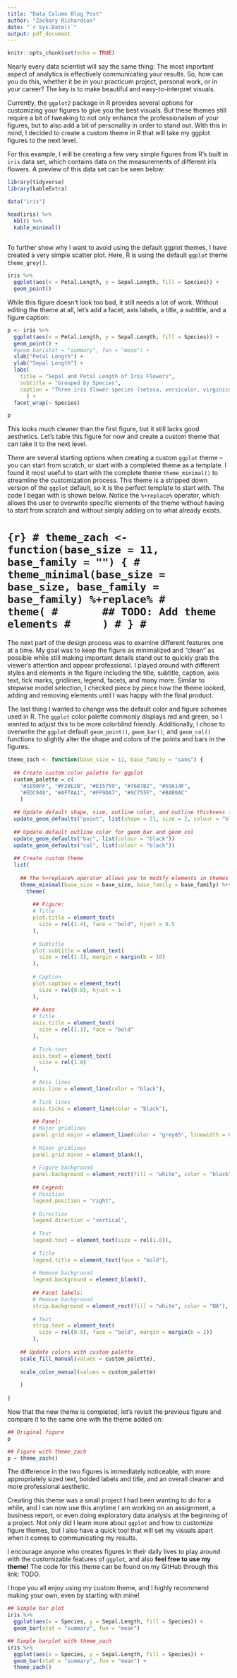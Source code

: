 ```yaml
---
title: "Data Column Blog Post"
author: "Zachary Richardson"
date: "`r Sys.Date()`"
output: pdf_document
---
```


```r
knitr::opts_chunk$set(echo = TRUE)
```

Nearly every data scientist will say the same thing: The most important aspect of analytics is effectively communicating your results. So, how can you do this, whether it be in your practicum project, personal work, or in your career? The key is to make beautiful and easy-to-interpret visuals.

Currently, the `ggplot2` package in R provides several options for customizing your figures to give you the best visuals. But these themes still require a bit of tweaking to not only enhance the professionalism of your figures, but to also add a bit of personality in order to stand out. With this in mind, I decided to create a custom theme in R that will take my ggplot figures to the next level.

For this example, I will be creating a few very simple figures from R's built in `iris` data set, which contains data on the measurements of different iris flowers. A preview of this data set can be seen below:

```r
library(tidyverse)
library(kableExtra)

data("iris")

head(iris) %>%
  kbl() %>%
  kable_minimal()
  
```

To further show why I want to avoid using the default ggplot themes, I have created a very simple scatter plot. Here, R is using the default `ggplot` theme `theme_grey()`.

```r
iris %>%
  ggplot(aes(x = Petal.Length, y = Sepal.Length, fill = Species)) +
  geom_point()
```

While this figure doesn't look too bad, it still needs a lot of work. Without editing the theme at all, let's add a facet, axis labels, a title, a subtitle, and a figure caption:

```r
p <- iris %>%
  ggplot(aes(x = Petal.Length, y = Sepal.Length, fill = Species)) +
  geom_point() +
  #geom_bar(stat = "summary", fun = "mean") +
  xlab("Petal Length") +
  ylab("Sepal Length") +
  labs(
    title = "Sepal and Petal Length of Iris Flowers",
    subtitle = "Grouped by Species",
    caption = "Three iris flower species (setosa, versicolor, virginica)"
      ) +
  facet_wrap(~ Species)

p
```

This looks much cleaner than the first figure, but it still lacks good aesthetics. Let's table this figure for now and create a custom theme that can take it to the next level.

There are several starting options when creating a custom `ggplot` theme – you can start from scratch, or start with a completed theme as a template. I found it most useful to start with the complete theme `theme_minimal()` to streamline the customization process. This theme is a stripped down version of the `ggplot` default, so it is the perfect template to start with. The code I began with is shown below. Notice the `%+replace%` operator, which allows the user to overwrite specific elements of the theme without having to start from scratch and without simply adding on to what already exists.

# ```{r}
# theme_zach <- function(base_size = 11, base_family = "") {
#   theme_minimal(base_size = base_size, base_family = base_family) %+replace%
#     theme(
#       ## TODO: Add theme elements
#     )
# }
# ```

The next part of the design process was to examine different features one at a time. My goal was to keep the figure as minimalized and "clean" as possible while still making important details stand out to quickly grab the viewer's attention and appear professional. I played around with different styles and elements in the figure including the title, subtitle, caption, axis text, tick marks, gridlines, legend, facets, and many more. Similar to stepwise model selection, I checked piece by piece how the theme looked, adding and removing elements until I was happy with the final product. 

The last thing I wanted to change was the default color and figure schemes used in R. The `ggplot` color palette commonly displays red and green, so I wanted to adjust this to be more colorblind friendly. Additionally, I chose to overwrite the `ggplot` default `geom_point()`, `geom_bar()`, and `geom_col()` functions to slightly alter the shape and colors of the points and bars in the figures.


```r
theme_zach <- function(base_size = 11, base_family = "sans") {
  
  ## Create custom color palette for ggplot
  custom_palette = c(
    "#1E90FF", "#F28E2B", "#E15759", "#76B7B2", "#59A14F",
    "#EDC949", "#AF7AA1", "#FF9DA7", "#9C755F", "#BAB0AC"
    )
  
  ## Update default shape, size, outline color, and outline thickness for geom_point
  update_geom_defaults("point", list(shape = 21, size = 2, colour = "black", stroke = 0.5))
  
  ## Update default outline color for geom_bar and geom_col
  update_geom_defaults("bar", list(colour = "black"))
  update_geom_defaults("col", list(colour = "black"))
  
  ## Create custom theme
  list(
    
    ## The %+replace% operator allows you to modify elements in themes
    theme_minimal(base_size = base_size, base_family = base_family) %+replace%
      theme(
        
        ## Figure:
        # Title
        plot.title = element_text(
          size = rel(1.4), face = "bold", hjust = 0.5
        ),
        
        # Subtitle
        plot.subtitle = element_text(
          size = rel(1.1), margin = margin(b = 10)
        ),
        
        # Caption
        plot.caption = element_text(
          size = rel(0.8), hjust = 1
        ),
        
        ## Axes
        # Title
        axis.title = element_text(
          size = rel(1.1), face = "bold"
        ),
        
        # Tick-text
        axis.text = element_text(
          size = rel(1.0)
        ),
        
        # Axis lines
        axis.line = element_line(color = "black"),
        
        # Tick lines
        axis.ticks = element_line(color = "black"),
        
        ## Panel:
        # Major gridlines
        panel.grid.major = element_line(color = "grey85", linewidth = 0.2),
        
        # Minor gridlines
        panel.grid.minor = element_blank(),
        
        # Figure background
        panel.background = element_rect(fill = "white", color = "black"),
        
        ## Legend:
        # Position
        legend.position = "right",
        
        # Direction
        legend.direction = "vertical",
        
        # Text
        legend.text = element_text(size = rel(1.0)),
        
        # Title
        legend.title = element_text(face = "bold"),
        
        # Remove background
        legend.background = element_blank(),
        
        ## Facet labels:
        # Remove background
        strip.background = element_rect(fill = "white", color = "NA"),
        
        # Text
        strip.text = element_text(
          size = rel(0.9), face = "bold", margin = margin(b = 2))
        ),
    
    ## Update colors with custom palette
    scale_fill_manual(values = custom_palette),
    
    scale_color_manual(values = custom_palette)
    
    )
  
}
```


Now that the new theme is completed, let's revisit the previous figure and compare it to the same one with the theme added on:


```r
## Original figure
p

## Figure with theme_zach
p + theme_zach()
```


The difference in the two figures is immediately noticeable, with more appropriately sized text, bolded labels and title, and an overall cleaner and more professional aesthetic.

Creating this theme was a small project I had been wanting to do for a while, and I can now use this anytime I am working on an assignment, a business report, or even doing exploratory data analysis at the beginning of a project. Not only did I learn more about `ggplot` and how to customize figure themes, but I also have a quick tool that will set my visuals apart when it comes to communicating my results. 

I encourage anyone who creates figures in their daily lives to play around with the customizable features of `ggplot`, and also **feel free to use my theme!** The code for this theme can be found on my GitHub through this link: TODO.

I hope you all enjoy using my custom theme, and I highly recommend making your own, even by starting with mine!


```r
## Simple bar plot
iris %>%
  ggplot(aes(x = Species, y = Sepal.Length, fill = Species)) +
  geom_bar(stat = "summary", fun = "mean")

## Simple barplot with theme_zach
iris %>%
  ggplot(aes(x = Species, y = Sepal.Length, fill = Species)) +
  geom_bar(stat = "summary", fun = "mean") +
  theme_zach()
```

